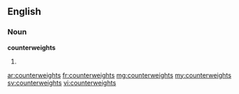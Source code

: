 ==English==

===Noun===
'''counterweights'''

# {{plural of|counterweight}}

[[ar:counterweights]]
[[fr:counterweights]]
[[mg:counterweights]]
[[my:counterweights]]
[[sv:counterweights]]
[[vi:counterweights]]